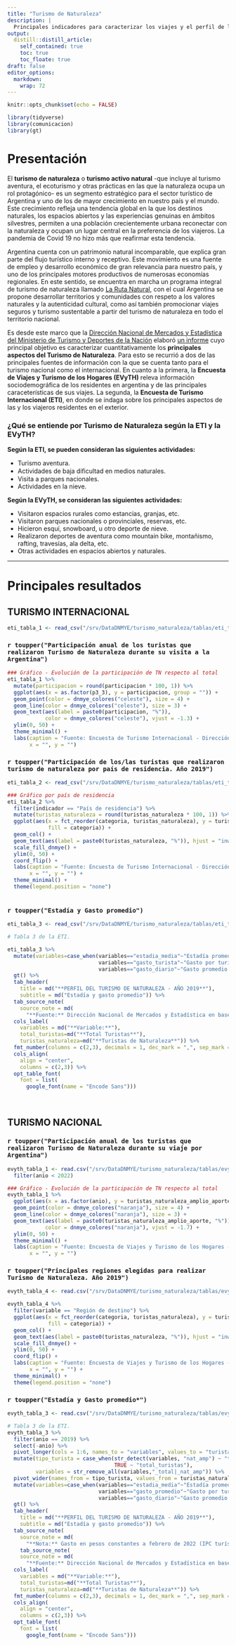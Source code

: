 ```yaml
---
title: "Turismo de Naturaleza"
description: |
  Principales indicadores para caracterizar los viajes y el perfil de las y los viajeros, nacionales y extranjeros, que realizan Turismo de Naturaleza en Argentina.
output:
  distill::distill_article:
    self_contained: true
    toc: true
    toc_floate: true
draft: false    
editor_options: 
  markdown: 
    wrap: 72
---
```



```r
knitr::opts_chunk$set(echo = FALSE)
```

```r
library(tidyverse)
library(comunicacion)
library(gt)
```

# Presentación 

El **turismo de naturaleza** o **turismo activo natural** -que incluye al turismo aventura, el ecoturismo y otras prácticas en las que la naturaleza ocupa un rol protagónico- es un segmento estratégico para el sector turístico de Argentina y uno de los de mayor crecimiento en nuestro país y el mundo. Este crecimiento refleja una tendencia global en la que los destinos naturales, los espacios abiertos y las experiencias genuinas en ámbitos silvestres, permiten a una población crecientemente urbana reconectar con la naturaleza y ocupan un lugar central en la preferencia de los viajeros. La pandemia de Covid 19 no hizo más que reafirmar esta tendencia.

Argentina cuenta con un patrimonio natural incomparable, que explica gran parte del flujo turístico interno y receptivo. Este movimiento es una fuente de empleo y desarrollo económico de gran relevancia para nuestro país, y uno de los principales motores productivos de numerosas economías regionales. En este sentido, se encuentra en marcha un programa integral de turismo de naturaleza llamado [La Ruta Natural](https://www.argentina.gob.ar/turismoydeportes/larutanatural), con el cual Argentina se propone desarrollar territorios y comunidades con respeto a los valores naturales y la autenticidad cultural, como así también promocionar viajes seguros y turismo sustentable a partir del turismo de naturaleza en todo el territorio nacional.

Es desde este marco que la [Dirección Nacional de Mercados y Estadística del Ministerio de Turismo y Deportes de la Nación](https://www.yvera.tur.ar/sinta/) elaboró [un informe](https://tableros.yvera.tur.ar/institucional/turismo-naturaleza/informe_tur_nat.pdf) cuyo principal objetivo es caracterizar cuantitativamente los **principales aspectos del Turismo de Naturaleza**. Para esto se recurrió a dos de las principales fuentes de información con la que se cuenta tanto para el turismo nacional como el internacional. En cuanto a la primera, la **Encuesta de Viajes y Turismo de los Hogares (EVyTH)** releva información sociodemográfica de los residentes en argentina y de las principales caraceterísticas de sus viajes. La segunda, la **Encuesta de Turismo Internacional (ETI)**, en donde se indaga sobre los principales aspectos de las y los viajeros residentes en el exterior.


### ¿Qué se entiende por Turismo de Naturaleza según la ETI y la EVyTH? {-}

**Según la ETI, se pueden consideran las siguientes actividades:**

- Turismo aventura.
- Actividades de baja diﬁcultad en medios naturales.
- Visita a parques nacionales.
- Actividades en la nieve.

**Según la EVyTH, se consideran las siguientes actividades:**

- Visitaron espacios rurales como estancias, granjas, etc.
- Visitaron parques nacionales o provinciales, reservas, etc.
- Hicieron esquí, snowboard, u otro deporte de nieve.
- Realizaron deportes de aventura como mountain bike, montañismo, rafting, travesías, ala delta, etc.
- Otras actividades en espacios abiertos y naturales.


***

# Principales resultados {-}

## TURISMO INTERNACIONAL

```r
eti_tabla_1 <- read_csv("/srv/DataDNMYE/turismo_naturaleza/tablas/eti_tabla_1.csv")
```


### `r toupper("Participación anual de los turistas que realizaron Turismo de Naturaleza durante su visita a la Argentina")`

```r
### Gráfico - Evolución de la participación de TN respecto al total
eti_tabla_1 %>% 
  mutate(participacion = round(participacion * 100, 1)) %>% 
  ggplot(aes(x = as.factor(p3_3), y = participacion, group = "")) +
  geom_point(color = dnmye_colores("celeste"), size = 4) +
  geom_line(color = dnmye_colores("celeste"), size = 3) +
  geom_text(aes(label = paste0(participacion, "%")), 
            color = dnmye_colores("celeste"), vjust = -1.3) +
  ylim(0, 50) +
  theme_minimal() +
  labs(caption = "Fuente: Encuesta de Turismo Internacional - Dirección Nacional de Mercados y Estadística - MINTURDEP",
       x = "", y = "")
```


### `r toupper("Participación de los/las turistas que realizaron turismo de naturaleza por país de residencia. Año 2019")`


```r
eti_tabla_2 <- read_csv("/srv/DataDNMYE/turismo_naturaleza/tablas/eti_tabla_2.csv")
```
```r
### Gráfico por país de residencia
eti_tabla_2 %>% 
  filter(indicador == "País de residencia") %>% 
  mutate(turistas_naturaleza = round(turistas_naturaleza * 100, 1)) %>% 
  ggplot(aes(x = fct_reorder(categoria, turistas_naturaleza), y = turistas_naturaleza,
             fill = categoria)) +
  geom_col() +
  geom_text(aes(label = paste0(turistas_naturaleza, "%")), hjust = "inward") +
  scale_fill_dnmye() +
  ylim(0, 50) + 
  coord_flip() +
  labs(caption = "Fuente: Encuesta de Turismo Internacional - Dirección Nacional de Mercados y Estadística - MINTURDEP",
       x = "", y = "") +
  theme_minimal() +
  theme(legend.position = "none")
  
```

### `r toupper("Estadía y Gasto promedio")`


```r
eti_tabla_3 <- read_csv("/srv/DataDNMYE/turismo_naturaleza/tablas/eti_tabla_3.csv")
```

```r
# Tabla 3 de la ETI.

eti_tabla_3 %>%
  mutate(variables=case_when(variables=="estadia_media"~"Estadía promedio en la Argentina (en noches)",
                             variables=="gasto_turista"~"Gasto por turista (en US$)",
                             variables=="gasto_diario"~"Gasto promedio diario (en US$)")) %>% 
  gt() %>%
  tab_header(
    title = md("**PERFIL DEL TURISMO DE NATURALEZA - AÑO 2019**"),
    subtitle = md("Estadía y gasto promedio")) %>%
  tab_source_note(
    source_note = md(
      "**Fuente:** Dirección Nacional de Mercados y Estadística en base a la Encuesta de Turismo Internacional (ETI).")) %>% 
  cols_label(
    variables = md("**Variable:**"),
    total_turistas=md("**Total Turistas**"),
    turistas_naturaleza=md("**Turistas de Naturaleza**")) %>% 
  fmt_number(columns = c(2,3), decimals = 1, dec_mark = ",", sep_mark = ".") %>% 
  cols_align(
    align = "center",
    columns = c(2,3)) %>% 
  opt_table_font(
    font = list(
      google_font(name = "Encode Sans")))
```

<br>

## TURISMO NACIONAL


### `r toupper("Participación anual de los turistas que realizaron Turismo de Naturaleza durante su viaje por Argentina")`

```r
evyth_tabla_1 <- read.csv("/srv/DataDNMYE/turismo_naturaleza/tablas/evyth/evyth_tabla_1.csv") %>% 
  filter(anio < 2022)
```

```r
### Gráfico - Evolución de la participación de TN respecto al total
evyth_tabla_1 %>% 
  ggplot(aes(x = as.factor(anio), y = turistas_naturaleza_amplio_aporte, group = "")) +
  geom_point(color = dnmye_colores("naranja"), size = 4) +
  geom_line(color = dnmye_colores("naranja"), size = 3) +
  geom_text(aes(label = paste0(turistas_naturaleza_amplio_aporte, "%")), 
            color = dnmye_colores("naranja"), vjust = -1.7) +
  ylim(0, 50) +
  theme_minimal() +
  labs(caption = "Fuente: Encuesta de Viajes y Turismo de los Hogares - Dirección Nacional de Mercados y Estadística - MINTURDEP",
       x = "", y = "")
```


### `r toupper("Principales regiones elegidas para realizar Turismo de Naturaleza. Año 2019")`


```r
evyth_tabla_4 <- read.csv("/srv/DataDNMYE/turismo_naturaleza/tablas/evyth/evyth_tabla_4.csv")
```

```r
evyth_tabla_4 %>% 
  filter(variable == "Región de destino") %>% 
  ggplot(aes(x = fct_reorder(categoria, turistas_naturaleza), y = turistas_naturaleza,
             fill = categoria)) +
  geom_col() +
  geom_text(aes(label = paste0(turistas_naturaleza, "%")), hjust = "inward") +
  scale_fill_dnmye() +
  ylim(0, 50) + 
  coord_flip() +
  labs(caption = "Fuente: Encuesta de Viajes y Turismo de los Hogares - Dirección Nacional de Mercados y Estadística - MINTURDEP",
       x = "", y = "") +
  theme_minimal() +
  theme(legend.position = "none")
```



### `r toupper("Estadía y Gasto promedio*")`


```r
evyth_tabla_3 <- read.csv("/srv/DataDNMYE/turismo_naturaleza/tablas/evyth/evyth_tabla_3.csv")
```

```r
# Tabla 3 de la ETI.
evyth_tabla_3 %>% 
  filter(anio == 2019) %>%
  select(-anio) %>% 
  pivot_longer(cols = 1:6, names_to = "variables", values_to = "turistas_naturaleza") %>% 
  mutate(tipo_turista = case_when(str_detect(variables, "nat_amp") ~ "turistas_naturaleza",
                                  TRUE ~ "total_turistas"),
         variables = str_remove_all(variables,"_total|_nat_amp")) %>% 
  pivot_wider(names_from = tipo_turista, values_from = turistas_naturaleza) %>% 
  mutate(variables=case_when(variables=="estadia_media"~"Estadía promedio en la Argentina (en noches)",
                             variables=="gasto_promedio"~"Gasto por turista",
                             variables=="gasto_diario"~"Gasto promedio diario")) %>% 
  gt() %>%
  tab_header(
    title = md("**PERFIL DEL TURISMO DE NATURALEZA - AÑO 2019**"),
    subtitle = md("Estadía y gasto promedio")) %>%
  tab_source_note(
    source_note = md(
      "**Nota:** Gasto en pesos constantes a febrero de 2022 (IPC turístico).")) %>% 
    tab_source_note(
    source_note = md(
      "**Fuente:** Dirección Nacional de Mercados y Estadística en base a la Encuesta de Viajes y Turismo de los Hogares (EVyTH).")) %>%
  cols_label(
    variables = md("**Variable:**"),
    total_turistas=md("**Total Turistas**"),
    turistas_naturaleza=md("**Turistas de Naturaleza**")) %>% 
  fmt_number(columns = c(2,3), decimals = 1, dec_mark = ",", sep_mark = ".") %>% 
  cols_align(
    align = "center",
    columns = c(2,3)) %>% 
  opt_table_font(
    font = list(
      google_font(name = "Encode Sans")))
```
